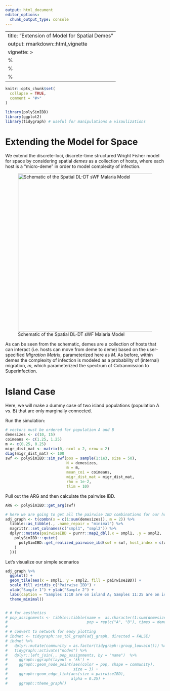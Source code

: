 ```yaml
---
output: html_document
editor_options: 
  chunk_output_type: console
---
```

---
title: "Extension of Model for Spatial Demes"
output: rmarkdown::html_vignette
vignette: >
%\VignetteIndexEntry{Extension of Model for Spatial Demes}
%\VignetteEngine{knitr::rmarkdown}
%\VignetteEncoding{UTF-8}
---

```r
knitr::opts_chunk$set(
  collapse = TRUE,
  comment = "#>"
)
```

```r
library(polySimIBD)
library(ggplot2)
library(tidygraph) # useful for manipulations & visaulizations
```

# Extending the Model for Space
We extend the discrete-loci, discrete-time structured Wright Fisher model for space by considering spatial _demes_ as a collection of hosts, where each host is a "micro-deme" in order to model complexity of infection. 

<p align="center">
![Schematic of the Spatial DL-DT sWF Malaria Model](https://raw.githubusercontent.com/nickbrazeau/polySimIBD/master/R_ignore/images/spatial_sWFmodelframework.png){width=500px}
</p>



As can be seen from the schematic, demes are a collection of hosts that can interact (i.e. hosts can move from deme to deme) based on the user-specified _Migration Matrix_, parameterized here as $M$. As before, within demes the complexity of infection is modeled as a probability of (internal) migration, $m$, which parameterized the spectrum of Cotranmission to Superinfection.


# Island Case
Here, we will make a dummy case of two island populations (population A vs. B) that are only marginally connected.   

Run the simulation:   
```r
# vectors must be ordered for population A and B
demesizes <- c(10, 15)
coimeans <- c(1.25, 1.25)
m <- c(0.25, 0.25)
migr_dist_mat <- matrix(0, ncol = 2, nrow = 2)
diag(migr_dist_mat) <- 100
swf <- polySimIBD::sim_swf(pos = sample(1:1e3, size = 50), 
                           N = demesizes, 
                           m = m, 
                           mean_coi = coimeans, 
                           migr_dist_mat = migr_dist_mat, 
                           rho = 1e-2, 
                           tlim = 10)
```
Pull out the ARG and then calculate the pairwise IBD.
```r
ARG <- polySimIBD::get_arg(swf)

# here we are going to get all the pairwise IBD combinations for our hosts
adj_graph <- t(combn(x = c(1:sum(demesizes)), m = 2)) %>% 
  tibble::as_tibble(., .name_repair = "minimal") %>% 
  magrittr::set_colnames(c("smpl1", "smpl2")) %>% 
  dplyr::mutate(pairwiseIBD = purrr::map2_dbl(.x = smpl1, .y = smpl2, .f = function(x,  y){
    polySimIBD:::quiet(
      polySimIBD::get_realized_pairwise_ibd(swf = swf, host_index = c(x,y))
    )
  }))

```

Let's visualize our simple scenarios
```r
adj_graph %>% 
  ggplot() + 
  geom_tile(aes(x = smpl1, y = smpl2, fill = pairwiseIBD)) + 
  scale_fill_viridis_c("Pairwise IBD") + 
  xlab("Sample 1") + ylab("Sample 2") + 
  labs(caption = "Samples 1:10 are on island A; Samples 11:25 are on island B") + 
  theme_minimal()


# # for aesthetics
# pop_assignments <- tibble::tibble(name =  as.character(1:sum(demesizes)),
#                                   pop = rep(c("A", "B"), times = demesizes))
# 
# # convert to network for easy plotting
# ibdnet <- tidygraph::as_tbl_graph(adj_graph, directed = FALSE)
# ibdnet %>% 
#   dplyr::mutate(community = as.factor(tidygraph::group_louvain())) %>% 
#   tidygraph::activate("nodes") %>% 
#   dplyr::left_join(., pop_assignments, by = "name")  %>% 
#     ggraph::ggraph(layout = 'kk') + 
#     ggraph::geom_node_point(aes(color = pop, shape = community), 
#                             size = 3) +
#     ggraph::geom_edge_link(aes(size = pairwiseIBD), 
#                            alpha = 0.25) + 
#     ggraph::theme_graph()

```
